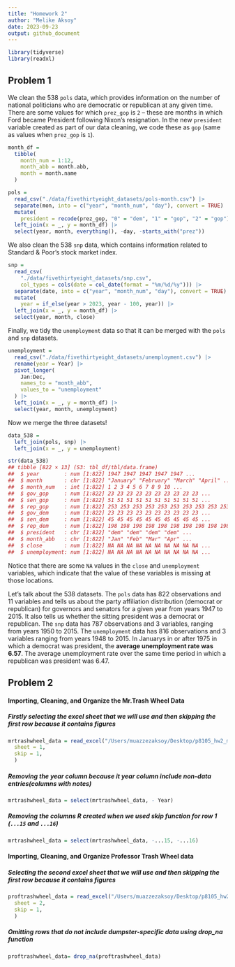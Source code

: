 ```yaml
---
title: "Homework 2"
author: "Melike Aksoy"
date: 2023-09-23
output: github_document
---
```


```r
library(tidyverse)
library(readxl)
```


## Problem 1

We clean the 538 `pols` data, which provides information on the number
of national politicians who are democratic or republican at any given
time. There are some values for which `prez_gop` is `2` – these are
months in which Ford became President following Nixon’s resignation. In
the new `president` variable created as part of our data cleaning, we
code these as `gop` (same as values when `prez_gop` is `1`).

``` r
month_df = 
  tibble(
    month_num = 1:12,
    month_abb = month.abb,
    month = month.name
  )

pols = 
  read_csv("./data/fivethirtyeight_datasets/pols-month.csv") |>
  separate(mon, into = c("year", "month_num", "day"), convert = TRUE) |>
  mutate(
    president = recode(prez_gop, "0" = "dem", "1" = "gop", "2" = "gop")) |>
  left_join(x = _, y = month_df) |> 
  select(year, month, everything(), -day, -starts_with("prez")) 
```

We also clean the 538 `snp` data, which contains information related to
Standard & Poor’s stock market index.

``` r
snp = 
  read_csv(
    "./data/fivethirtyeight_datasets/snp.csv",
    col_types = cols(date = col_date(format = "%m/%d/%y"))) |>
  separate(date, into = c("year", "month_num", "day"), convert = TRUE) |>
  mutate(
    year = if_else(year > 2023, year - 100, year)) |> 
  left_join(x = _, y = month_df) |> 
  select(year, month, close) 
```

Finally, we tidy the `unemployment` data so that it can be merged with
the `pols` and `snp` datasets.

``` r
unemployment = 
  read_csv("./data/fivethirtyeight_datasets/unemployment.csv") |>
  rename(year = Year) |>
  pivot_longer(
    Jan:Dec, 
    names_to = "month_abb",
    values_to = "unemployment"
  ) |> 
  left_join(x = _, y = month_df) |> 
  select(year, month, unemployment)
```

Now we merge the three datasets!

``` r
data_538 = 
  left_join(pols, snp) |>
  left_join(x = _, y = unemployment)

str(data_538)
## tibble [822 × 13] (S3: tbl_df/tbl/data.frame)
##  $ year        : num [1:822] 1947 1947 1947 1947 1947 ...
##  $ month       : chr [1:822] "January" "February" "March" "April" ...
##  $ month_num   : int [1:822] 1 2 3 4 5 6 7 8 9 10 ...
##  $ gov_gop     : num [1:822] 23 23 23 23 23 23 23 23 23 23 ...
##  $ sen_gop     : num [1:822] 51 51 51 51 51 51 51 51 51 51 ...
##  $ rep_gop     : num [1:822] 253 253 253 253 253 253 253 253 253 253 ...
##  $ gov_dem     : num [1:822] 23 23 23 23 23 23 23 23 23 23 ...
##  $ sen_dem     : num [1:822] 45 45 45 45 45 45 45 45 45 45 ...
##  $ rep_dem     : num [1:822] 198 198 198 198 198 198 198 198 198 198 ...
##  $ president   : chr [1:822] "dem" "dem" "dem" "dem" ...
##  $ month_abb   : chr [1:822] "Jan" "Feb" "Mar" "Apr" ...
##  $ close       : num [1:822] NA NA NA NA NA NA NA NA NA NA ...
##  $ unemployment: num [1:822] NA NA NA NA NA NA NA NA NA NA ...
```

Notice that there are some `NA` values in the `close` and `unemployment`
variables, which indicate that the value of these variables is missing
at those locations.

Let’s talk about the 538 datasets. The `pols` data has 822 observations
and 11 variables and tells us about the party affiliation distribution
(democrat or republican) for governors and senators for a given year
from years 1947 to 2015. It also tells us whether the sitting president
was a democrat or republican. The `snp` data has 787 observations and 3
variables, ranging from years 1950 to 2015. The `unemployment` data has
816 observations and 3 variables ranging from years 1948 to 2015. In
Januarys in or after 1975 in which a democrat was president, the
**average unemployment rate was 6.57**. The average unemployment rate
over the same time period in which a republican was president was 6.47.


#########################################################################################

## Problem 2

#### Importing, Cleaning, and Organize the Mr.Trash Wheel Data

##### Firstly selecting the excel sheet that we will use and then skipping the first row because it contains figures

```r
mrtrashwheel_data = read_excel("/Users/muazzezaksoy/Desktop/p8105_hw2_mma2277/data/202309 Trash Wheel Collection Data.xlsx", 
  sheet = 1,
  skip = 1, 
  )
```


##### Removing the year column because it year column include non-data entries(columns with notes)

```r
mrtrashwheel_data = select(mrtrashwheel_data, - Year)
```


##### Removing the columns R created when we used skip function for row 1 (`...15` and `...16`) 

```r
mrtrashwheel_data = select(mrtrashwheel_data, -...15, -...16)
```


#### Importing, Cleaning, and Organize Professor Trash Wheel data

##### Selecting the second excel sheet that we will use and then skipping the first row because it contains figures
```r
proftrashwheel_data = read_excel("/Users/muazzezaksoy/Desktop/p8105_hw2_mma2277/data/202309 Trash Wheel Collection Data.xlsx", 
  sheet = 2,
  skip = 1, 
  )
```

##### Omitting rows that do not include dumpster-specific data using drop_na function
```r
proftrashwheel_data= drop_na(proftrashwheel_data)
```















